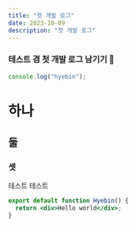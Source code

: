 ```yaml
---
title: "첫 개발 로그"
date: 2023-10-09
description: "첫 개발 로그"
---
```


### 테스트 겸 첫 개발 로그 남기기 🐾

```jsx
console.log("hyebin");
```

# 하나

## 둘

### 셋

테스트 테스트

```jsx
export default function Hyebin() {
  return <div>Hello world</div>;
}
```
